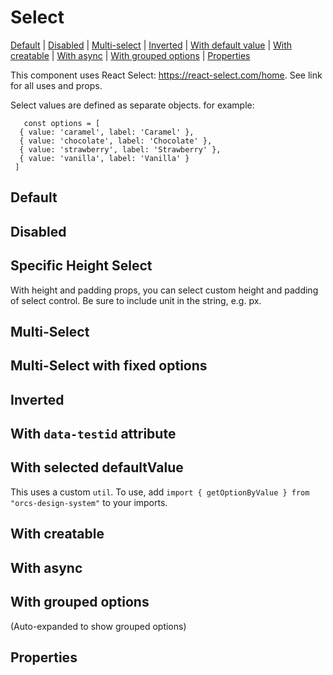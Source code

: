 
# Select

[Default](#default) | [Disabled](#disabled) | [Multi-select](#multi-select) | [Inverted](#inverted) | [With default value](#with-selected-defaultvalue) | [With creatable](#with-creatable) | [With async](#with-async) | [With grouped options](#with-grouped-options) | [Properties](#properties)

This component uses React Select: <https://react-select.com/home>. See link for all uses and props.

Select values are defined as separate objects. for example:

       const options = [
      { value: 'caramel', label: 'Caramel' },
      { value: 'chocolate', label: 'Chocolate' },
      { value: 'strawberry', label: 'Strawberry' },
      { value: 'vanilla', label: 'Vanilla' }
     ]

## Default

<Preview>
  <Story id="components-select--default-select" />
</Preview>

## Disabled

<Preview>
  <Story id="components-select--disabled-select" />
</Preview>

## Specific Height Select

With height and padding props, you can select custom height and padding of select control. Be sure to include unit in the string, e.g. px.

<Preview>
  <Story id="components-select--specific-height-select" />
</Preview>

## Multi-Select

<Preview>
  <Story id="components-select--multi-select" />
</Preview>

## Multi-Select with fixed options

<Preview>
  <Story id="components-select--multi-select-with-fixed-options" />
</Preview>

## Inverted

<Preview>
  <Story id="components-select--inverted-select" />
</Preview>

## With `data-testid` attribute

<Preview>
  <Story id="components-select--with-data-id-select" />
</Preview>

## With selected defaultValue

This uses a custom `util`. To use, add `import { getOptionByValue } from "orcs-design-system"` to your imports.

<Preview>
  <Story id="components-select--with-selected-value-select" />
</Preview>

## With creatable

<Preview>
  <Story id="components-select--with-creatable-select" />
</Preview>

## With async

<Preview>
  <Story id="components-select--with-async-select" />
</Preview>

## With grouped options

(Auto-expanded to show grouped options)

<Preview>
  <Story id="components-select--with-grouped-options" />
</Preview>

## Properties

<Props of={Select} />
